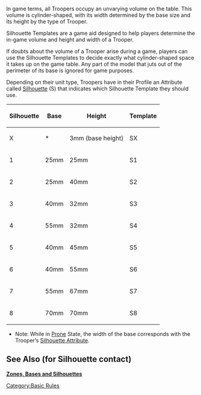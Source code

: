 {{Section-basic-rules}}


In game terms, all Troopers occupy an unvarying volume on the table. This volume is cylinder-shaped, with its width determined by the base size and its height by the type of Trooper.

Silhouette Templates are a game aid designed to help players determine the in-game volume and height and width of a Trooper.

If doubts about the volume of a Trooper arise during a game, players can use the Silhouette Templates to decide exactly what cylinder-shaped space it takes up on the game table. Any part of the model that juts out of the perimeter of its base is ignored for game purposes.

Depending on their unit type, Troopers have in their Profile an Attribute called [[Silhouette Attribute|Silhouette]] (S) that indicates which Silhouette Template they should use.

{| class="wikitable-dark"
|-
! Silhouette !! Base !! Height !! Template
|-
| X || * || 3mm (base height) || SX
|-
| 1 || 25mm || 25mm || S1
|-
| 2 || 25mm || 40mm || S2
|-
| 3 || 40mm || 32mm || S3
|-
| 4 || 55mm || 32mm || S4
|-
| 5 || 40mm || 45mm || S5
|-
| 6 || 40mm || 55mm || S6
|-
| 7 || 55mm || 67mm || S7
|-
| 8 || 70mm || 70mm || S8
|}

*Note: While in [[Prone]] State, the width of the base corresponds with the Trooper’s [[Silhouette Attribute]].


{{image | name=eng-silhouette-templates-2048.jpg | style=512 }}


== See Also (for Silhouette contact) ==
'''[[Zones, Bases and Silhouettes ]]'''

{{Section-basic-rules}}



[[Category:Basic Rules]]